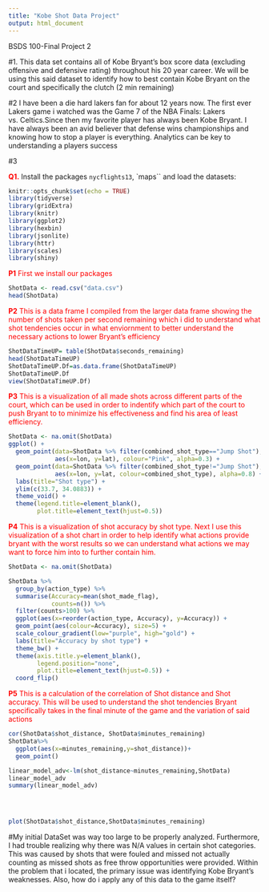 ---
title: "Kobe Shot Data Project"
output: html_document
---

BSDS 100-Final Project 2</h1> </center>

#1. This data set contains all of Kobe Bryant’s box score data (excluding offensive and defensive rating) throughout his 20 year career. We will be using this said dataset to identify how to best contain Kobe Bryant on the court and specifically the clutch (2 min remaining)

#2 I have been a die hard lakers fan for about 12 years now. The first ever Lakers game i watched was the Game 7 of the NBA Finals: Lakers vs. Celtics.Since then my favorite player has always been Kobe Bryant. I have always been an avid believer that defense wins championships and knowing how to stop a player is everything. Analytics can be key to understanding a players success

#3 



<span style="color:red">**Q1.** </span> Install the packages `nycflights13`,  `maps`` and load the datasets: 

```{r setup, include=FALSE}
knitr::opts_chunk$set(echo = TRUE)
library(tidyverse)
library(gridExtra)
library(knitr)
library(ggplot2)
library(hexbin)
library(jsonlite)
library(httr)
library(scales)
library(shiny)
```

<span style="color:red">**P1** First we install our packages

```{r}
ShotData <- read.csv("data.csv")
head(ShotData) 
```

<span style="color:red">**P2** This is a data frame I compiled from the larger data frame showing the number of shots taken per second remaining which i did to understand what shot tendencies occur in what enviornment to better understand the necessary actions to lower Bryant's efficiency 

```{r}
ShotDataTimeUP= table(ShotData$seconds_remaining)
head(ShotDataTimeUP)
ShotDataTimeUP.Df=as.data.frame(ShotDataTimeUP)
ShotDataTimeUP.Df
view(ShotDataTimeUP.Df)
```

<span style="color:red">**P3** This is a visualization of all made shots across different parts of the court, which can be used in order to indentify which part of the court to push Bryant to to minimize his effectiveness and find his area of least efficiency.

```{r}
ShotData <- na.omit(ShotData) 
ggplot() + 
  geom_point(data=ShotData %>% filter(combined_shot_type=="Jump Shot"),
             aes(x=lon, y=lat), colour="Pink", alpha=0.3) +
  geom_point(data=ShotData %>% filter(combined_shot_type!="Jump Shot"),
             aes(x=lon, y=lat, colour=combined_shot_type), alpha=0.8) +
  labs(title="Shot type") +
  ylim(c(33.7, 34.0883)) +
  theme_void() +
  theme(legend.title=element_blank(),
        plot.title=element_text(hjust=0.5)) 

```

<span style="color:red">**P4** This is a visualization of shot accuracy by shot type. Next I use this visualization of a shot chart in order to help identify what actions provide bryant with the worst results so we can understand what actions we may want to force him into to further contain him.

```{r}

ShotData <- na.omit(ShotData) 

ShotData %>%
  group_by(action_type) %>%
  summarise(Accuracy=mean(shot_made_flag),
            counts=n()) %>%
  filter(counts>100) %>%
  ggplot(aes(x=reorder(action_type, Accuracy), y=Accuracy)) +
  geom_point(aes(colour=Accuracy), size=5) +
  scale_colour_gradient(low="purple", high="gold") +
  labs(title="Accuracy by shot type") +
  theme_bw() +
  theme(axis.title.y=element_blank(),
        legend.position="none",
        plot.title=element_text(hjust=0.5)) +
  coord_flip()


```

<span style="color:red">**P5** This is a calculation of the correlation of Shot distance and Shot accuracy. This will be used to understand the shot tendencies Bryant specifically takes in the final minute of the game and the variation of said actions 

```{r}
cor(ShotData$shot_distance, ShotData$minutes_remaining)
ShotData%>%
  ggplot(aes(x=minutes_remaining,y=shot_distance))+
  geom_point()

linear_model_adv<-lm(shot_distance~minutes_remaining,ShotData)
linear_model_adv
summary(linear_model_adv)
  



plot(ShotData$shot_distance,ShotData$minutes_remaining)
```

#My initial DataSet was way too large to be properly analyzed. Furthermore, I had trouble realizing why there was N/A values in certain shot categories. This was caused by shots that were fouled and missed not actually counting as missed shots as free throw opportunities were provided. Within the problem that i located, the primary issue was identifying Kobe Bryant’s weaknesses. Also, how do i apply any of this data to the game itself?
